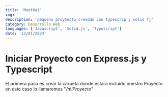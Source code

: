 ```yaml
---
title: 'Meetkai'
img: ''
description: 'pequeño proytecto creaddo con typescrip y solid fj'
category: Desarrollo Web
languages: ['Javascript', 'Solid.js', 'Typescript']
date: '23/01/2024'
---
```


# Iniciar Proyecto con Express.js y Typescript

El primera paso es crear la carpeta donde estara incluido nuestro Proyecto en este caso lo llamaremos "_/miProyecto_"
